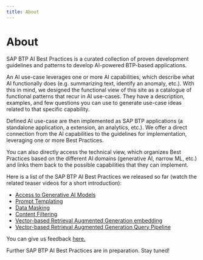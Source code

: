 ```yaml
---
title: About
---
```


# About

SAP BTP AI Best Practices is a curated collection of proven development guidelines and patterns to develop AI-powered BTP-based applications.

An AI use-case leverages one or more AI capabilities, which describe what AI functionally does (e.g. summarizing text, identify an anomaly, etc.). With this in mind, we designed the functional view of this site as a catalogue of functional patterns that recur in AI use-cases. They have a description, examples, and few questions you can use to generate use-case ideas related to that specific capability.  

Defined AI use-case are then implemented as SAP BTP applications (a standalone application, a extension, an analytics, etc.). We offer a direct connection from the AI capabilities to the guidelines for implementation, leveraging one or more Best Practices.

You can also directly access the technical view, which organizes Best Practices based on the different AI domains (generative AI, narrow ML, etc.) and links them back to the possible capabilities that they can implement.

Here is a list of the SAP BTP AI Best Practices we released so far (watch the related teaser videos for a short introduction):
- [Access to Generative AI Models](/docs/technical-view/generative-ai/plain/access-to-generative-ai-models)
- [Prompt Templating](/docs/technical-view/generative-ai/plain/prompt-templating)
- [Data Masking](/docs/technical-view/generative-ai/plain/data-masking)
- [Content Filtering](/docs/technical-view/generative-ai/plain/content-filtering)
- [Vector-based Retrieval Augmented Generation embedding](/docs/technical-view/generative-ai/rag/vector-rag-embedding)
- [Vector-based Retrieval Augmented Generation Query Pipeline](/docs/technical-view/generative-ai/rag/vector-rag-query-pipeline)

You can give us feedback <a href="mailto:btp_ai_bp@sap.com?subject=[SAP BTP AI Best Practices Feedback]">here.</a>

Further SAP BTP AI Best Practices are in preparation. Stay tuned!

